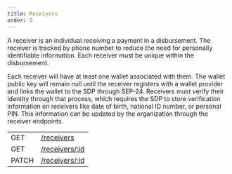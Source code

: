 ```yaml
---
title: Receivers
order: 5
---
```



A receiver is an individual receiving a payment in a disbursement. The receiver is tracked by phone number to reduce the need for personally identifiable information. Each receiver must be unique within the disbursement. 

Each receiver will have at least one wallet associated with them. The wallet public key will remain null until the receiver registers with a wallet provider and links the wallet to the SDP through SEP-24. Receivers must verify their identity through that process, which requires the SDP to store verification information on receivers like date of birth, national ID number, or personal PIN. This information can be updated by the organization through the receiver endpoints.

<EndpointsTable title="Endpoints">

| | |
| --- | --------------------- |
| GET | [/receivers](../list-all-receivers.api.mdx) |
| GET | [/receivers/:id](../retrieve-a-receiver.api.mdx) |
| PATCH | [/receivers/:id](../update-a-receiver.api.mdx) |

</EndpointsTable>
